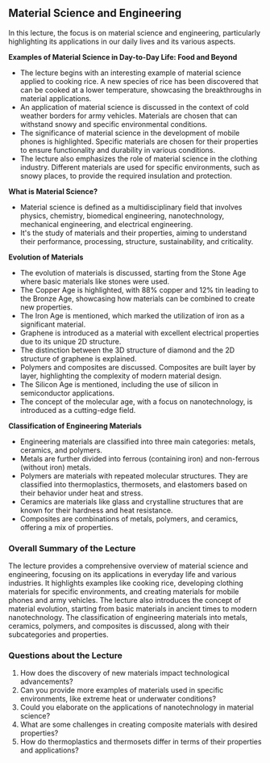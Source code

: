 ## Material Science and Engineering

In this lecture, the focus is on material science and engineering, particularly highlighting its applications in our daily lives and its various aspects.

**Examples of Material Science in Day-to-Day Life: Food and Beyond**
- The lecture begins with an interesting example of material science applied to cooking rice. A new species of rice has been discovered that can be cooked at a lower temperature, showcasing the breakthroughs in material applications.
- An application of material science is discussed in the context of cold weather borders for army vehicles. Materials are chosen that can withstand snowy and specific environmental conditions.
- The significance of material science in the development of mobile phones is highlighted. Specific materials are chosen for their properties to ensure functionality and durability in various conditions.
- The lecture also emphasizes the role of material science in the clothing industry. Different materials are used for specific environments, such as snowy places, to provide the required insulation and protection.

**What is Material Science?**
- Material science is defined as a multidisciplinary field that involves physics, chemistry, biomedical engineering, nanotechnology, mechanical engineering, and electrical engineering.
- It's the study of materials and their properties, aiming to understand their performance, processing, structure, sustainability, and criticality.

**Evolution of Materials**
- The evolution of materials is discussed, starting from the Stone Age where basic materials like stones were used.
- The Copper Age is highlighted, with 88% copper and 12% tin leading to the Bronze Age, showcasing how materials can be combined to create new properties.
- The Iron Age is mentioned, which marked the utilization of iron as a significant material.
- Graphene is introduced as a material with excellent electrical properties due to its unique 2D structure.
- The distinction between the 3D structure of diamond and the 2D structure of graphene is explained.
- Polymers and composites are discussed. Composites are built layer by layer, highlighting the complexity of modern material design.
- The Silicon Age is mentioned, including the use of silicon in semiconductor applications.
- The concept of the molecular age, with a focus on nanotechnology, is introduced as a cutting-edge field.

**Classification of Engineering Materials**
- Engineering materials are classified into three main categories: metals, ceramics, and polymers.
- Metals are further divided into ferrous (containing iron) and non-ferrous (without iron) metals.
- Polymers are materials with repeated molecular structures. They are classified into thermoplastics, thermosets, and elastomers based on their behavior under heat and stress.
- Ceramics are materials like glass and crystalline structures that are known for their hardness and heat resistance.
- Composites are combinations of metals, polymers, and ceramics, offering a mix of properties.

### Overall Summary of the Lecture

The lecture provides a comprehensive overview of material science and engineering, focusing on its applications in everyday life and various industries. It highlights examples like cooking rice, developing clothing materials for specific environments, and creating materials for mobile phones and army vehicles. The lecture also introduces the concept of material evolution, starting from basic materials in ancient times to modern nanotechnology. The classification of engineering materials into metals, ceramics, polymers, and composites is discussed, along with their subcategories and properties.

### Questions about the Lecture

1. How does the discovery of new materials impact technological advancements?
2. Can you provide more examples of materials used in specific environments, like extreme heat or underwater conditions?
3. Could you elaborate on the applications of nanotechnology in material science?
4. What are some challenges in creating composite materials with desired properties?
5. How do thermoplastics and thermosets differ in terms of their properties and applications?

